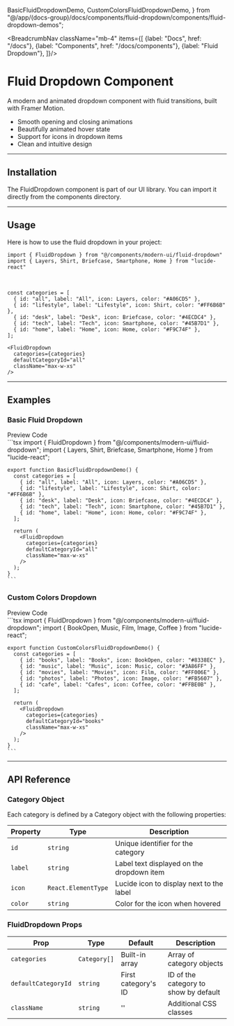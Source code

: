   BasicFluidDropdownDemo,
  CustomColorsFluidDropdownDemo,
} from "@/app/(docs-group)/docs/components/fluid-dropdown/components/fluid-dropdown-demos";


<BreadcrumbNav className="mb-4" items={[
  {label: "Docs", href: "/docs"},
  {label: "Components", href: "/docs/components"},
  {label: "Fluid Dropdown"},
]}/>

<PreviewFluidDropdown/>

# Fluid Dropdown Component

A modern and animated dropdown component with fluid transitions, built with Framer Motion.

- Smooth opening and closing animations
- Beautifully animated hover state
- Support for icons in dropdown items
- Clean and intuitive design

---

## Installation

The FluidDropdown component is part of our UI library. You can import it directly from the components directory.

<FluidDropdownInstallation/>

---

## Usage

Here is how to use the fluid dropdown in your project:

```tsx
import { FluidDropdown } from "@/components/modern-ui/fluid-dropdown"
import { Layers, Shirt, Briefcase, Smartphone, Home } from "lucide-react"
```

<br/>

```tsx
const categories = [
  { id: "all", label: "All", icon: Layers, color: "#A06CD5" },
  { id: "lifestyle", label: "Lifestyle", icon: Shirt, color: "#FF6B6B" },
  { id: "desk", label: "Desk", icon: Briefcase, color: "#4ECDC4" },
  { id: "tech", label: "Tech", icon: Smartphone, color: "#45B7D1" },
  { id: "home", label: "Home", icon: Home, color: "#F9C74F" },
];

<FluidDropdown 
  categories={categories}
  defaultCategoryId="all"
  className="max-w-xs"
/>
```

---

## Examples

### Basic Fluid Dropdown

<Tabs defaultValue="preview">
  <TabsList>
    <TabsTrigger value="preview">Preview</TabsTrigger>
    <TabsTrigger value="code">Code</TabsTrigger>
  </TabsList>
  <TabsContent value="preview" className="p-6 border rounded-md mt-2 relative min-h-[250px]">
    <div className="absolute inset-0 bg-[radial-gradient(#80808080_1px,transparent_1px)] [background-size:16px_16px] opacity-50 "></div>
    <div className="flex justify-center items-center h-full z-10 relative min-h-[250px]">
      <BasicFluidDropdownDemo />
    </div>
  </TabsContent>
  <TabsContent value="code">
    ```tsx
    import { FluidDropdown } from "@/components/modern-ui/fluid-dropdown";
    import { Layers, Shirt, Briefcase, Smartphone, Home } from "lucide-react";

    export function BasicFluidDropdownDemo() {
      const categories = [
        { id: "all", label: "All", icon: Layers, color: "#A06CD5" },
        { id: "lifestyle", label: "Lifestyle", icon: Shirt, color: "#FF6B6B" },
        { id: "desk", label: "Desk", icon: Briefcase, color: "#4ECDC4" },
        { id: "tech", label: "Tech", icon: Smartphone, color: "#45B7D1" },
        { id: "home", label: "Home", icon: Home, color: "#F9C74F" },
      ];

      return (
        <FluidDropdown 
          categories={categories}
          defaultCategoryId="all"
          className="max-w-xs"
        />
      );
    }
    ```
  </TabsContent>
</Tabs>

### Custom Colors Dropdown

<Tabs defaultValue="preview">
  <TabsList>
    <TabsTrigger value="preview">Preview</TabsTrigger>
    <TabsTrigger value="code">Code</TabsTrigger>
  </TabsList>
  <TabsContent value="preview" className="p-6 border rounded-md mt-2 relative min-h-[250px]">
    <div className="absolute inset-0 bg-[radial-gradient(#80808080_1px,transparent_1px)] [background-size:16px_16px] opacity-50 "></div>
    <div className="flex justify-center items-center h-full z-10 relative min-h-[250px]">
      <CustomColorsFluidDropdownDemo />
    </div>
  </TabsContent>
  <TabsContent value="code">
    ```tsx
    import { FluidDropdown } from "@/components/modern-ui/fluid-dropdown";
    import { BookOpen, Music, Film, Image, Coffee } from "lucide-react";

    export function CustomColorsFluidDropdownDemo() {
      const categories = [
        { id: "books", label: "Books", icon: BookOpen, color: "#8338EC" },
        { id: "music", label: "Music", icon: Music, color: "#3A86FF" },
        { id: "movies", label: "Movies", icon: Film, color: "#FF006E" },
        { id: "photos", label: "Photos", icon: Image, color: "#FB5607" },
        { id: "cafe", label: "Cafes", icon: Coffee, color: "#FFBE0B" },
      ];

      return (
        <FluidDropdown 
          categories={categories}
          defaultCategoryId="books"
          className="max-w-xs"
        />
      );
    }
    ```
  </TabsContent>
</Tabs>


---

## API Reference

### Category Object

Each category is defined by a Category object with the following properties:

| Property  | Type              | Description                                          |
|-----------|-------------------|------------------------------------------------------|
| `id`      | `string`          | Unique identifier for the category                   |
| `label`   | `string`          | Label text displayed on the dropdown item            |
| `icon`    | `React.ElementType` | Lucide icon to display next to the label           |
| `color`   | `string`          | Color for the icon when hovered                      |

### FluidDropdown Props

| Prop            | Type           | Default       | Description                            |
|-----------------|----------------|---------------|----------------------------------------|
| `categories`    | `Category[]`   | Built-in array | Array of category objects             |
| `defaultCategoryId` | `string`      | First category's ID | ID of the category to show by default |
| `className`     | `string`       | '' | Additional CSS classes                    | 
